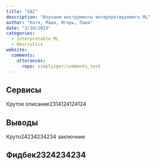 ```yaml
---
title: "XAI"
description: "Изучаем инструменты интерпретируемого ML"
author: "Катя, Маша, Игорь, Паша"
date: "3/10/2023"
categories:
  - Interpretable ML
  - Heuristics
website:
  comments: 
    utterances:
      repo: simplyigor/comments_test
---
```


## Сервисы 

Крутое описание2314124124124

## Выводы

Круто24234234234 заключние

## Фидбек2324234234

<script src="https://giscus.app/client.js"
        data-repo="simplyigor/comments_test"
        data-repo-id="R_kgDOJlj_gw"
        data-category="Announcements"
        data-category-id="DIC_kwDOJlj_g84CWoYN"
        data-mapping="title"
        data-strict="0"
        data-reactions-enabled="1"
        data-emit-metadata="0"
        data-input-position="bottom"
        data-theme="light"
        data-lang="ru"
        crossorigin="anonymous"
        async>
</script>
